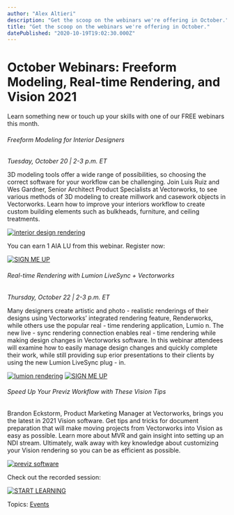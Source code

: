 ```yaml
---
author: "Alex Altieri"
description: "Get the scoop on the webinars we're offering in October."
title: "Get the scoop on the webinars we're offering in October." 
datePublished: "2020-10-19T19:02:30.000Z"
---
```

# October Webinars: Freeform Modeling, Real-time Rendering, and Vision 2021

Learn something new or touch up your skills with one of our FREE webinars this month.

###### Freeform Modeling for Interior Designers

_Tuesday, October 20 | 2-3 p.m. ET_

3D modeling tools offer a wide range of possibilities, so choosing the correct software for your workflow can be challenging. Join Luis Ruiz and Wes Gardner, Senior Architect Product Specialists at Vectorworks, to see various methods of 3D modeling to create millwork and casework objects in Vectorworks. Learn how to improve your interiors workflow to create custom building elements such as bulkheads, furniture, and ceiling treatments.

[![interior design rendering](https://blog.vectorworks.net/hs-fs/hubfs/Blog%20Images/201019%20October%20Webinars/20-2009-us-webinar-bldg-oct-rise-cover-image-1680x1120.jpg?width=600&name=20-2009-us-webinar-bldg-oct-rise-cover-image-1680x1120.jpg)](https://www3.vectorworks.net/freeform-modeling-for-interior-designs?utm%5Fcampaign=blog&utm%5Fmedium=planetvectorworks&utm%5Fsource=button&utm%5Fcontent=101920octwebinars)

You can earn 1 AIA LU from this webinar. Register now:

[![SIGN ME UP](https://no-cache.hubspot.com/cta/default/3018241/0f2e59bc-f049-4189-ba50-9a5fef78e1ec.png)](https://cta-redirect.hubspot.com/cta/redirect/3018241/0f2e59bc-f049-4189-ba50-9a5fef78e1ec) 

###### Real-time Rendering with Lumion LiveSync + Vectorworks

_Thursday, October 22 | 2-3 p.m. ET_

Many designers create artistic and photo \- realistic renderings of their designs using Vectorworks’ integrated rendering feature, Renderworks, while others use the popular real \- time rendering application, Lumio n. The new live \- sync rendering connection enables real \- time rendering while making design changes in Vectorworks software. In this webinar attendees will examine how to easily manage design changes and quickly complete their work, while still providing sup erior presentations to their clients by using the new Lumion LiveSync plug \- in. 

[![lumion rendering](https://blog.vectorworks.net/hs-fs/hubfs/Blog%20Images/201019%20October%20Webinars/4421-1910-land-november-webinar-copy-design-vimeo-thumbnail.jpg?width=600&name=4421-1910-land-november-webinar-copy-design-vimeo-thumbnail.jpg)](https://www3.vectorworks.net/webinar-real-time-rendering-with-lumion-livesync-vectorworks?utm%5Fcampaign=blog&utm%5Fmedium=planetvectorworks&utm%5Fsource=button&utm%5Fcontent=101920octwebinars) [![SIGN ME UP](https://no-cache.hubspot.com/cta/default/3018241/08f8715f-f441-47a4-b406-dcd0c6df3bf9.png)](https://cta-redirect.hubspot.com/cta/redirect/3018241/08f8715f-f441-47a4-b406-dcd0c6df3bf9) 

###### Speed Up Your Previz Workflow with These Vision Tips

Brandon Eckstorm, Product Marketing Manager at Vectorworks, brings you the latest in 2021 Vision software. Get tips and tricks for document preparation that will make moving projects from Vectorworks into Vision as easy as possible. Learn more about MVR and gain insight into setting up an NDI stream. Ultimately, walk away with key knowledge about customizing your Vision rendering so you can be as efficient as possible.

[![previz software](https://blog.vectorworks.net/hs-fs/hubfs/Blog%20Images/201019%20October%20Webinars/20-2008-us-webinar-ent-october-vimeo-thumbnail-1080x1920.jpg?width=600&name=20-2008-us-webinar-ent-october-vimeo-thumbnail-1080x1920.jpg)](https://university.vectorworks.net/mod/scorm/player.php?a=450&currentorg=articulate%5Frise&scoid=900?utm%5Fcampaign=blog&utm%5Fmedium=planetvectorworks&utm%5Fsource=button&utm%5Fcontent=101920octwebinars)

Check out the recorded session:

[![START LEARNING](https://no-cache.hubspot.com/cta/default/3018241/577ea21f-5878-4e6c-953d-b4f0f0707847.png)](https://cta-redirect.hubspot.com/cta/redirect/3018241/577ea21f-5878-4e6c-953d-b4f0f0707847) 

 Topics: [Events](https://blog.vectorworks.net/topic/events) 

 